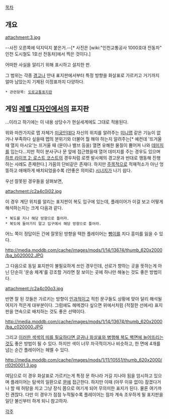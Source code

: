 [[목차]]
== 개요 ==
attachment:3.jpg

--사진 오른쪽에 덕지덕지 붙은거.--[* 사진은 [wiki:"인천교통공사 1000호대 전동차" 인천 도시철도 1호선 전동차]에서 찍은 것이다.]

어떠한 사실을 알리기 위해 표시하고 설치한 판.

그 범위는 각종 [[경고]]나 안내 표지판에서부터 특정 방향을 화살표로 가르키고 거기까지 얼마 남았는지 기제된 이정표까지 다양하다.

 * 관련항목: [[도로교통표지판]]
== 게임 [[레벨 디자인]]에서의 표지판 ==
...이라고 하기에는 이 내용 상당수가 현실세계에도 그대로 적용된다.

위와 마찬가지로 맵 자체가 [[미궁]]인데다 자신의 위치를 알려주는 [[미니맵]] 같은 기능이 없거나 부족하다 싶을때 맵의 분위기와 더불어 뭘 해야 하는지 알려주는[* 예컨데 '뜨거울 때 열지 마시오'는 뜨거울 때 (문이나 밸브 등을) 열면 유해한 물질이 뿜어져 나와 [[데미지]]를 입는다...지만 적이 분사구나 문 앞에 접근했을때 열어 데미지를 주는 경우도 있으며 [[하프 라이프 2: 로스트 코스트]]의 경우처럼 로켓 발사체의 경고문과 반대로 행동해 진행하는 사례도 존재한다.] 가뭄의 단비같은 존재다. 하지만 [[주목]]적으로 적재적소가 아닌 엉뚱하고 애매하게 배치되었을수록 (안좋은 의미로) [[시너지]]가 나기 쉽다.

우선 잘못된 경우들을 살펴보면,

attachment:/c2a4c0i02.jpg

이 경우 계단 위치를 알리는 표지판이 복도 입구에 있는데, 플레이어가 이걸 보고 어떻게 해석하는지는 크게 다음과 같다.

 * 복도를 지나 해당 방향으로 틀어라.
 * 복도에 들어가지 말고 입구에서 해당 방향으로 틀어라.

어느 쪽이 정답이든 간에 잘못된 방향을 택한 플레이어는 [[뺑이]]를 치다 흥미를 잃을 수 있다.

http://media.moddb.com/cache/images/mods/1/14/13674/thumb_620x2000/ba_b020002.JPG

그 다음으로 동일 표지판이 불필요하게 쓰인 경우인데, 선로가 향하는 곳을 뜻하는게 아닌 단순히 '운송 체계'를 강조할 거라면 잘 보이는 곳에 하나만 해놓는 것도 좋은 방법이다.

attachment:/c2a4c00o3.jpg

반면 잘 된 것들은 가르키는 방향이 [[인과]]적이고 적힌 문구들도 상황에 맞아 달리 해석될 여지가 적은게 대부분이다. 그럼에도 헤메겠다 싶으면 위에서처럼 (적절한 선에서) 표지판을 연속으로 배치하는 것도 좋은 선택이다.

http://media.moddb.com/cache/images/mods/1/14/13674/thumb_620x2000/ba_c020000.JPG

그리고 [[환승띠|이러한 색색의 띠를 필요하다면 글귀나 화살표와 병행해 복도 벽면에 늘어뜨리는 것]]도 좋은 방법이 될 수 있다. 하지만 색이 너무 자극적이거나 비슷하고, 한 면에 4개를 넘는 순간 플레이어는 헤멜 수 있다.

http://media.moddb.com/cache/images/mods/1/11/10551/thumb_620x2000/rl02t0001.3.jpg

여담으로 이 경우 화살표로 가르키는게 특정 문 하나라 거길 지나야 됨을 암시하고 있으며 플레이어는 탐색의 일환으로 [[문]]에 접근한다. 하지만 이때 (아무 이유 없이) 잠겼다거나 할 때 허탕을 치고 그냥 장식 쯤으로 여기게 되어 무의미한 표지가 된다. 물론 여기까진 괜찮다. 다만 이 경우가 점점 누적될수록 플레이어는 점차 계속 조우하게 될 표지판을 일단 불신부터 하게 되니 참고하자.

[[각주]]
